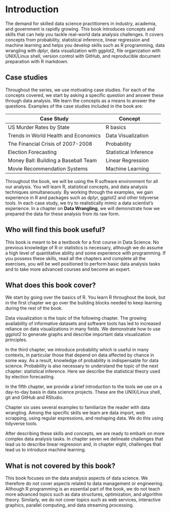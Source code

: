 # Introduction 

The demand for skilled data science practitioners in industry, academia, and government is rapidly growing. This book introduces concepts and skills that can help you tackle real-world data analysis challenges. It covers concepts from probability, statistical inference, linear regression and machine learning and helps you develop skills such as R programming, data wrangling with dplyr, data visualization with ggplot2, file organization with UNIX/Linux shell, version control with GitHub, and reproducible document preparation with R markdown. 

## Case studies 
Throughout the series, we use motivating case studies. For each of the concepts covered, we start by asking a specific question and answer these through data analysis. We learn the concepts as a means to answer the questions. Examples of the case studies included in the book are:

| Case Study | Concept | 
| ---- | ---| --- |
| US Murder Rates by State |  R basics |
| Trends in World Health and Economics | Data Visualization | 
| The Financial Crisis of 2007-2008 | Probability |
| Election Forecasting | Statistical Inference |  
| Money Ball: Building a Baseball Team | Linear Regression |
| Movie Recommendation Systems | Machine Learning | 

Throughout the book, we will be using the R software environment for all our analysis. You will learn R, statistical concepts, and data analysis techniques simultaneously. By working through the examples, we gain experience in R and packages such as dplyr, ggplot2 and other tidyverse tools. In each case study, we try to realistically mimic a data scientist’s experience. In a chapter on **Data Wrangling**, we will demonstrate how we prepared the data for these analysis from its raw form.

## Who will find this book useful? 

This book is meant to be a textbook for a first course in Data Science. No previous knowledge of R or statistics is necessary, although we do assume a high level of quantitative ability and some experience with programming. 
If you possess these skills, read all the chapters and complete all the exercises, you will be well positioned to perform basic data analysis tasks and to take more advanced courses and become an expert.

## What does this book cover? 

We start by going over the basics of R. You learn R throughout the book, but in the first chapter we go over the building blocks needed to keep learning during the rest of the book. 

Data visualization is the topic of the following chapter. The growing availability of informative datasets and software tools has led to increased reliance on data visualizations in many fields. We demonstrate how to use ggplot2 to generate graphs and describe important data visualization principles.

In the third chapter, we introduce probability which is useful in many contexts, in particular those that depend on data affected by chance in some way. As a result, knowledge of probability is indispensable for data science. Probability is also necessary to understand the topic of the next chapter: statistical inference. Here we describe the statistical theory used by election forecasting. 

In the fifth chapter, we provide a brief introduction to the tools we use on a day-to-day basis in data science projects. These are the UNIX/Linux shell, git and GitHub and RStudio. 

Chapter six uses several examples to familiarize the reader with data wrangling. Among the specific skills we learn are data import, web scrapping, using regular expressions, and reshaping data. We do this using tidyverse tools.

After describing these skills and concepts, we are ready to embark on more complex data analysis tasks. In chapter seven we delineate challenges that lead us to describe linear regression and, in chapter eight, challenges that lead us to introduce machine learning.

## What is not covered by this book? 

This book focuses on the data analysis aspects of data science. We therefore do not cover aspects related to data management or engineering. Although R programming is an essential part of the book, we do not teach more advanced topics such as data structures, optimization, and algorithm theory. Similarly, we do not cover topics such as web services, interactive graphics, parallel computing, and data streaming processing.
